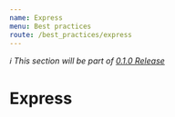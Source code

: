 ```yaml
---
name: Express
menu: Best practices
route: /best_practices/express
---
```


_ℹ️ This section will be part of [0.1.0 Release](https://github.com/guidesmiths/cybersecurity-handbook/issues/41)_

# Express